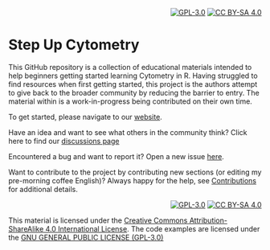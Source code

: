 <div style="text-align: right;">
[![GPL-3.0][gpl3-shield]][gpl3]
[![CC BY-SA 4.0][cc-by-sa-shield]][cc-by-sa]
</div>

# Step Up Cytometry

This GitHub repository is a collection of educational materials intended to help beginners getting started learning Cytometry in R. Having struggled to find resources when first getting started, this project is the authors attempt to give back to the broader community by reducing the barrier to entry. The material within is a work-in-progress being contributed on their own time.

To get started, please navigate to our [website](https://stepupcytometry.github.io/index).

Have an idea and want to see what others in the community think? Click here to find our [discussions page](https://github.com/StepUpCytometry/StepUpCytometry.github.io/discussions)

Encountered a bug and want to report it? Open a new issue [here](https://github.com/StepUpCytometry/StepUpCytometry.github.io/issues). 

Want to contribute to the project by contributing new sections (or editing my pre-morning coffee English)? Always happy for the help, see [Contributions]() for additional details. 

<div style="text-align: right;">
[![GPL-3.0][gpl3-image]][gpl3]
[![CC BY-SA 4.0][cc-by-sa-image]][cc-by-sa]
</div>
This material is licensed under the [Creative Commons Attribution-ShareAlike 4.0 International License][cc-by-sa].
The code examples are licensed under the [GNU GENERAL PUBLIC LICENSE (GPL-3.0)]()



[cc-by-sa]: http://creativecommons.org/licenses/by-sa/4.0/
[cc-by-sa-image]: https://licensebuttons.net/l/by-sa/4.0/88x31.png
[cc-by-sa-shield]: https://img.shields.io/badge/License-CC%20BY--SA%204.0-lightgrey.svg
[gpl3]: https://www.gnu.org/licenses/gpl-3.0.en.html
[gpl3-image]: https://www.gnu.org/graphics/gplv3-88x31.png
[gpl3-shield]: https://img.shields.io/badge/license-GPLv3-blue


